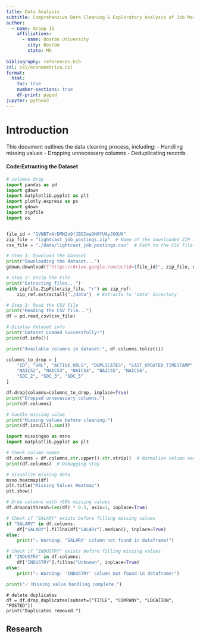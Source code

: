 ```yaml
---
title: Data Analysis
subtitle: Comprehensive Data Cleaning & Exploratory Analysis of Job Market Trends
author:
  - name: Group 11
    affiliations:
      - name: Boston University
        city: Boston
        state: MA
  
bibliography: references.bib
csl: csl/econometrica.csl
format:
  html:
    toc: true
    number-sections: true
    df-print: paged
jupyter: python3
---
```



# Introduction
This document outlines the data cleaning process, including:
- Handling missing values
- Dropping unnecessary columns
- Deduplicating records


::: {.callout-note collapse="true"}
#### **Code:Extracting the Dataset**
```python
# columns drop
import pandas as pd
import gdown
import matplotlib.pyplot as plt
import plotly.express as px
import gdown
import zipfile
import os


file_id = "1VNBTxArDMN2o9fJBDImaON6YUAyJGOU6" 
zip_file = "lightcast_job_postings.zip"  # Name of the downloaded ZIP file
csv_file = "./data/lightcast_job_postings.csv"  # Path to the CSV file

# Step 1: Download the Dataset
print("Downloading the dataset...")
gdown.download(f"https://drive.google.com/uc?id={file_id}", zip_file, quiet=False)

# Step 2: Unzip the File
print("Extracting files...")
with zipfile.ZipFile(zip_file, "r") as zip_ref:
    zip_ref.extractall("./data")  # Extracts to 'data' directory

# Step 3: Read the CSV File
print("Reading the CSV file...")
df = pd.read_csv(csv_file)

# Display dataset info
print("Dataset Loaded Successfully!")
print(df.info())

print("Available columns in dataset:", df.columns.tolist())
```

::: {.callout-note collapse="true"}
```python
columns_to_drop = [
    "ID", "URL", "ACTIVE_URLS", "DUPLICATES", "LAST_UPDATED_TIMESTAMP",
    "NAICS2", "NAICS3", "NAICS4", "NAICS5", "NAICS6",
    "SOC_2", "SOC_3", "SOC_5"
]

df.drop(columns=columns_to_drop, inplace=True)
print("Dropped unnecessary columns.")
print(df.columns)

# handle missing value
print("Missing values before cleaning:")
print(df.isnull().sum())
```

:::
```python
import missingno as msno
import matplotlib.pyplot as plt

# Check column names
df.columns = df.columns.str.upper().str.strip()  # Normalize column names
print(df.columns)  # Debugging step

# Visualize missing data
msno.heatmap(df)
plt.title("Missing Values Heatmap")
plt.show()

# Drop columns with >50% missing values
df.dropna(thresh=len(df) * 0.5, axis=1, inplace=True)

# Check if "SALARY" exists before filling missing values
if "SALARY" in df.columns:
    df["SALARY"].fillna(df["SALARY"].median(), inplace=True)
else:
    print("⚠️ Warning: 'SALARY' column not found in dataframe!")

# Check if "INDUSTRY" exists before filling missing values
if "INDUSTRY" in df.columns:
    df["INDUSTRY"].fillna("Unknown", inplace=True)
else:
    print("⚠️ Warning: 'INDUSTRY' column not found in dataframe!")

print("✅ Missing value handling complete.")
```
::: 
```pythonb
# delete duplicates
df = df.drop_duplicates(subset=["TITLE", "COMPANY", "LOCATION", "POSTED"])
print("Duplicates removed.")
```

## Research